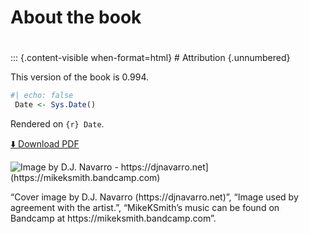 # About the book {.unnumbered #index}

#  {.unnumbered #index}

::: {.content-visible when-format=html}
# Attribution  {.unnumbered}

This version of the book is 0.994. 


```r
#| echo: false
 Date <- Sys.Date()
```

Rendered on `{r} Date`.  

::: {.content-visible when-format=html}
[⬇️ Download PDF](The-Lazy-Producer.pdf){.button .download-pdf target="_blank"}

![Image by D.J. Navarro - https://djnavarro.net](images/Album_Cover.png){fig-alt="Album cover for Mike K Smith's album \"The Lazy Producer\". The cover shows a generative art image created by Danielle Navarro which has two concentric circles white on indigo and black with many white slashes and whispers. The image has four quadrants. Near the centre are three V-shapes" fig-align="center"}](https://mikeksmith.bandcamp.com)
:::

"Cover image by D.J. Navarro (https://djnavarro.net)", "Image used by agreement with the artist.", "MikeKSmith's music can be found on Bandcamp at https://mikeksmith.bandcamp.com". 
